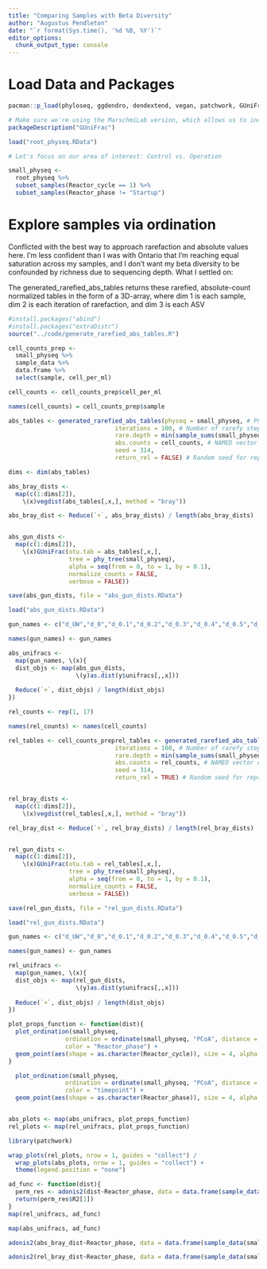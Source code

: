 ```yaml
---
title: "Comparing Samples with Beta Diversity" 
author: "Augustus Pendleton"
date: "`r format(Sys.time(), '%d %B, %Y')`"
editor_options: 
  chunk_output_type: console
---
```

# Load Data and Packages

```r

pacman::p_load(phyloseq, ggdendro, dendextend, vegan, patchwork, GUniFrac, tidyverse)

# Make sure we're using the MarschmiLab version, which allows us to incorporate absolute abundance!
packageDescription("GUniFrac")

load("root_physeq.RData")

# Let's focus on our area of interest: Control vs. Operation

small_physeq <- 
  root_physeq %>%
  subset_samples(Reactor_cycle == 1) %>% 
  subset_samples(Reactor_phase != "Startup")

```

# Explore samples via ordination

Conflicted with the best way to approach rarefaction and absolute values here. I'm less confident than I was with Ontario that I'm reaching equal saturation across my samples, and I don't want my beta diversity to be confounded by richness due to sequencing depth. What I settled on:


The generated_rarefied_abs_tables returns these rarefied, absolute-count normalized tables in the form of a 3D-array, where dim 1 is each sample, dim 2 is each iteration of rarefaction, and dim 3 is each ASV

```r

#install.packages("abind")
#install.packages("extraDistr")
source("../code/generate_rarefied_abs_tables.R")

cell_counts_prep <- 
  small_physeq %>%
  sample_data %>%
  data.frame %>%
  select(sample, cell_per_ml)

cell_counts <- cell_counts_prep$cell_per_ml

names(cell_counts) = cell_counts_prep$sample

abs_tables <- generated_rarefied_abs_tables(physeq = small_physeq, # Physeq with non-normalized counts (do not convert to rel abundance!)
                              iterations = 100, # Number of rarefy steps
                              rare.depth = min(sample_sums(small_physeq)), # Depth to rarefy to
                              abs.counts = cell_counts, # NAMED vector of cell counts for each sample
                              seed = 314,
                              return_rel = FALSE) # Random seed for reproducibility

dims <- dim(abs_tables)

abs_bray_dists <- 
  map(c(1:dims[2]), 
    \(x)vegdist(abs_tables[,x,], method = "bray"))

abs_bray_dist <- Reduce(`+`, abs_bray_dists) / length(abs_bray_dists)


abs_gun_dists <-
  map(c(1:dims[2]),
    \(x)GUniFrac(otu.tab = abs_tables[,x,],
                 tree = phy_tree(small_physeq),
                 alpha = seq(from = 0, to = 1, by = 0.1),
                 normalize_counts = FALSE,
                 verbose = FALSE))

save(abs_gun_dists, file = "abs_gun_dists.RData")

load("abs_gun_dists.RData")

gun_names <- c("d_UW","d_0","d_0.1","d_0.2","d_0.3","d_0.4","d_0.5","d_0.6","d_0.7","d_0.8","d_0.9","d_1")

names(gun_names) <- gun_names

abs_unifracs <- 
  map(gun_names, \(x){
  dist_objs <- map(abs_gun_dists,
                   \(y)as.dist(y$unifracs[,,x]))
  
  Reduce(`+`, dist_objs) / length(dist_objs)
})

```

```r

rel_counts <- rep(1, 17)

names(rel_counts) <- names(cell_counts)

rel_tables <- cell_counts_preprel_tables <- generated_rarefied_abs_tables(physeq = small_physeq, # Physeq with non-normalized counts (do not convert to rel abundance!)
                              iterations = 100, # Number of rarefy steps
                              rare.depth = min(sample_sums(small_physeq)), # Depth to rarefy to
                              abs.counts = rel_counts, # NAMED vector of cell counts for each sample
                              seed = 314,
                              return_rel = TRUE) # Random seed for reproducibility


rel_bray_dists <- 
  map(c(1:dims[2]), 
    \(x)vegdist(rel_tables[,x,], method = "bray"))

rel_bray_dist <- Reduce(`+`, rel_bray_dists) / length(rel_bray_dists)


rel_gun_dists <-
  map(c(1:dims[2]),
    \(x)GUniFrac(otu.tab = rel_tables[,x,],
                 tree = phy_tree(small_physeq),
                 alpha = seq(from = 0, to = 1, by = 0.1),
                 normalize_counts = FALSE,
                 verbose = FALSE))

save(rel_gun_dists, file = "rel_gun_dists.RData")

load("rel_gun_dists.RData")

gun_names <- c("d_UW","d_0","d_0.1","d_0.2","d_0.3","d_0.4","d_0.5","d_0.6","d_0.7","d_0.8","d_0.9","d_1")

names(gun_names) <- gun_names

rel_unifracs <- 
  map(gun_names, \(x){
  dist_objs <- map(rel_gun_dists,
                   \(y)as.dist(y$unifracs[,,x]))
  
  Reduce(`+`, dist_objs) / length(dist_objs)
})

```

```r

plot_props_function <- function(dist){
  plot_ordination(small_physeq,
                ordination = ordinate(small_physeq, "PCoA", distance = dist),
                color = "Reactor_phase") + 
  geom_point(aes(shape = as.character(Reactor_cycle)), size = 4, alpha = 0.7)
}

  plot_ordination(small_physeq,
                ordination = ordinate(small_physeq, "PCoA", distance = abs_unifracs[[4]]),
                color = "timepoint") + 
  geom_point(aes(shape = as.character(Reactor_phase)), size = 4, alpha = 0.7)


abs_plots <- map(abs_unifracs, plot_props_function)
rel_plots <- map(rel_unifracs, plot_props_function)

library(patchwork)

wrap_plots(rel_plots, nrow = 1, guides = "collect") / 
  wrap_plots(abs_plots, nrow = 1, guides = "collect") + 
  theme(legend.position = "none")

ad_func <- function(dist){
  perm_res <- adonis2(dist~Reactor_phase, data = data.frame(sample_data(small_physeq)))
  return(perm_res$R2[1])
}
map(rel_unifracs, ad_func)

map(abs_unifracs, ad_func)

adonis2(abs_bray_dist~Reactor_phase, data = data.frame(sample_data(small_physeq)))$R2[1]

adonis2(rel_bray_dist~Reactor_phase, data = data.frame(sample_data(small_physeq)))$R2[1]
```
